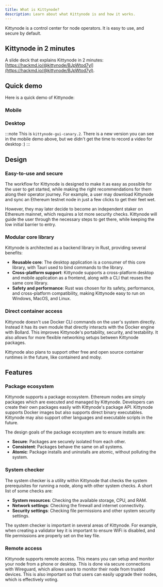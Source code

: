 ```yaml
---
title: What is Kittynode?
description: Learn about what Kittynode is and how it works.
---
```



Kittynode is a control center for node operators. It is easy to use, and secure by default.

## Kittynode in 2 minutes

A slide deck that explains Kittynode in 2 minutes: [https://hackmd.io/@kittynode/BJpWtod7yl](https://hackmd.io/@kittynode/BJpWtod7yl).

## Quick demo

Here is a quick demo of Kittynode:

### Mobile

<YouTube id="https://youtu.be/zOK7uJDHFCk" />

### Desktop

:::note
This is `kittynode-gui-canary.2`. There is a new version you can see in the mobile demo above, but we didn't get the time to record a video for desktop :)
:::

<YouTube id="https://youtu.be/KQFZANEkkAw" />

## Design

### Easy-to-use and secure

The workflow for Kittynode is designed to make it as easy as possible for the user to get started, while making the right recommendations for them along their operator journey. For example, a user may download Kittynode and sync an Ethereum testnet node in just a few clicks to get their feet wet.

However, they may later decide to become an independent staker on Ethereum mainnet, which requires a lot more security checks. Kittynode will guide the user through the necessary steps to get there, while keeping the low initial barrier to entry.

### Modular core library

Kittynode is architected as a backend library in Rust, providing several benefits:

- **Reusable core**: The desktop application is a consumer of this core library, with Tauri used to bind commands to the library.
- **Cross-platform support**: Kittynode supports a cross-platform desktop and mobile application as a frontend, along with a CLI that reuses the same core library.
- **Safety and performance**: Rust was chosen for its safety, performance, and cross-platform compatibility, making Kittynode easy to run on Windows, MacOS, and Linux.

### Direct container access

Kittynode doesn't use Docker CLI commands on the user's system directly. Instead it has its own module that directly interacts with the Docker engine with Bollard. This improves Kittynode's portability, security, and testability. It also allows for more flexible networking setups between Kittynode packages.

Kittynode also plans to support other free and open source container runtimes in the future, like containerd and moby.

## Features

### Package ecosystem

Kittynode supports a package ecosystem. Ethereum nodes are simply packages which are executed and managed by Kittynode. Developers can create their own packages easily with Kittynode's package API. Kittynode supports Docker images but also supports direct binary executables. Kittynode may also support other languages and executable scripts in the future.

The design goals of the package ecosystem are to ensure installs are:

- **Secure**: Packages are securely isolated from each other.
- **Consistent**: Packages behave the same on all systems.
- **Atomic**: Package installs and uninstalls are atomic, without polluting the system.

### System checker

The system checker is a utility within Kittynode that checks the system prerequisites for running a node, along with other system checks. A short list of some checks are:

- **System resources**: Checking the available storage, CPU, and RAM.
- **Network settings**: Checking the firewall and internet connectivity.
- **Security settings**: Checking file permissions and other system security settings.

The system checker is important in several areas of Kittynode. For example, when creating a validator key it is important to ensure WiFi is disabled, and file permissions are properly set on the key file.

### Remote access

Kittynode supports remote access. This means you can setup and monitor your node from a phone or desktop. This is done via secure connections with Wireguard, which allows users to monitor their node from trusted devices. This is also important so that users can easily upgrade their nodes, which is effectively voting.
